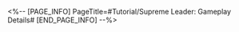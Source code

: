 <%-- [PAGE_INFO]
PageTitle=#Tutorial/Supreme Leader: Gameplay Details#
[END_PAGE_INFO] --%>
{{Tutorial
|sort      = 811101
|title     = Supreme Leader: Gameplay Details
|subtitle  = 
|type      = 
|about     = 
|image1    = Tutorial Supreme Leader Gameplay Details 1.png{{subst:void|<!--$UPLOAD:<<SpriteOutput/TutorialPic/TutorialPage_811101.png>-<Tutorial Supreme Leader Gameplay Details 1.png>>}}
|text1     = When {{Color|h|nobold=1|the ally positioned first}} in the Team Lineup uses their {{Color|h|nobold=1|Ultimate}}, accumulates Grit Value.
|image2    = Tutorial Supreme Leader Gameplay Details 2.png{{subst:void|<!--$UPLOAD:<<SpriteOutput/TutorialPic/TutorialPage_811102.png>-<Tutorial Supreme Leader Gameplay Details 2.png>>}}
|text2     = After {{Color|h|nobold=1|the ally positioned second}} in the Team Lineup uses their Ultimate, {{Color|h|nobold=1|regenerates Energy}} for the ally positioned first, and increases their next attack's DMG.
}}